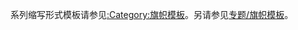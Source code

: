 <includeonly><!-- 在這裡加入模板的保護標識 --></includeonly><noinclude>{{template doc page viewed directly}}</noinclude>
<!-- 在本行下編輯模板說明 -->

系列缩写形式模板请参见[[:Category:旗帜模板]]。另请参见[[Wikipedia:WikiProject_Flag_Template|专题/旗帜模板]]。

<includeonly>
[[分類:旗帜模板|{{PAGENAME}}]]
[[分類:美国模板|{{PAGENAME}}]]
[[分類:北美洲国家模板|{{PAGENAME}}]]
[[分類:旗帜-国籍-身份标示模板|{{PAGENAME}}]]